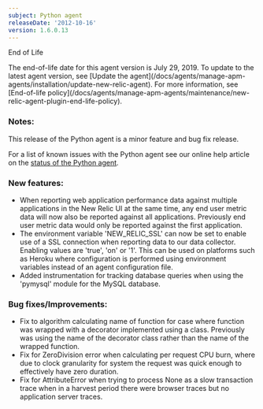 ```yaml
---
subject: Python agent
releaseDate: '2012-10-16'
version: 1.6.0.13
---
```


End of Life

<Callout variant="important">
  The end-of-life date for this agent version is July 29, 2019. To update to the latest agent version, see [Update the agent](/docs/agents/manage-apm-agents/installation/update-new-relic-agent). For more information, see [End-of-life policy](/docs/agents/manage-apm-agents/maintenance/new-relic-agent-plugin-end-life-policy).
</Callout>

### Notes:

This release of the Python agent is a minor feature and bug fix release.

For a list of known issues with the Python agent see our online help article on the [status of the Python agent](https://newrelic.com/docs/python/status-of-python-agent).

### New features:

* When reporting web application performance data against multiple applications in the New Relic UI at the same time, any end user metric data will now also be reported against all applications. Previously end user metric data would only be reported against the first application.
* The environment variable 'NEW_RELIC_SSL' can now be set to enable use of a SSL connection when reporting data to our data collector. Enabling values are 'true', 'on' or '1'. This can be used on platforms such as Heroku where configuration is performed using environment variables instead of an agent configuration file.
* Added instrumentation for tracking database queries when using the 'pymysql' module for the MySQL database.

### Bug fixes/Improvements:

* Fix to algorithm calculating name of function for case where function was wrapped with a decorator implemented using a class. Previously was using the name of the decorator class rather than the name of the wrapped function.
* Fix for ZeroDivision error when calculating per request CPU burn, where due to clock granularity for system the request was quick enough to effectively have zero duration.
* Fix for AttributeError when trying to process None as a slow transaction trace when in a harvest period there were browser traces but no application server traces.
